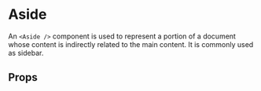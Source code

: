 
<Meta of={AsideStories} />

# Aside

An `<Aside />` component is used to represent a portion of a document whose content is indirectly related to the main content. It is commonly used as sidebar.

<Primary />

## Props

<ArgTypes of={AsideStories} />
